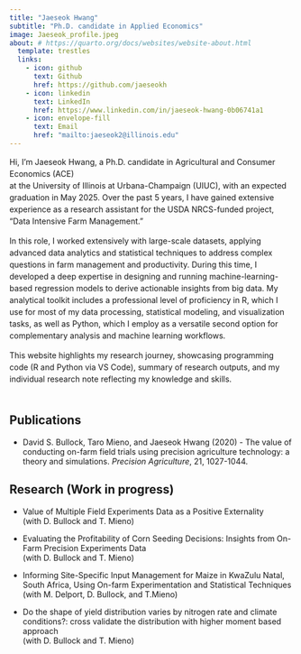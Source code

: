 ```yaml
---
title: "Jaeseok Hwang"
subtitle: "Ph.D. candidate in Applied Economics"
image: Jaeseok_profile.jpeg
about: # https://quarto.org/docs/websites/website-about.html
  template: trestles
  links:
    - icon: github
      text: Github
      href: https://github.com/jaeseokh
    - icon: linkedin
      text: LinkedIn
      href: https://www.linkedin.com/in/jaeseok-hwang-0b06741a1
    - icon: envelope-fill
      text: Email
      href: "mailto:jaeseok2@illinois.edu"
---
```



<div style="font-size: 1em; line-height: 1.5;">

Hi, I'm Jaeseok Hwang, a Ph.D. candidate in Agricultural and Consumer Economics (ACE) <br> at the University of Illinois at Urbana-Champaign (UIUC), with an expected graduation in May 2025. Over the past 5 years, I have gained extensive experience as a research assistant for the USDA NRCS-funded project, "Data Intensive Farm Management." <br> 

In this role, I worked extensively with large-scale datasets, applying advanced data analytics and statistical techniques to address complex questions in farm management and productivity. During this time, I developed a deep expertise in designing and running machine-learning-based regression models to derive actionable insights from big data. My analytical toolkit includes a professional level of proficiency in R, which I use for most of my data processing, statistical modeling, and visualization tasks, as well as Python, which I employ as a versatile second option for complementary analysis and machine learning workflows.

This website highlights my research journey, showcasing programming code (R and Python via VS Code), summary of research outputs, and my individual research note reflecting my knowledge and skills. 
<br>
<br>


</div>

## Publications

- David S. Bullock, Taro Mieno, and Jaeseok Hwang (2020) - The value of conducting on-farm field trials using precision agriculture technology: a theory and simulations. *Precision Agriculture*, 21, 1027-1044.

## Research (Work in progress)

- Value of Multiple Field Experiments Data as a Positive Externality <br>
   (with D. Bullock and T. Mieno)

- Evaluating the Profitability of Corn Seeding Decisions: Insights from On-Farm Precision Experiments Data <br>
  (with D. Bullock and T. Mieno)

- Informing Site-Specific Input Management for Maize in KwaZulu Natal, South Africa, Using
On-farm Experimentation and Statistical Techniques <br> 
 (with M. Delport, D. Bullock, and T.Mieno)

- Do the shape of yield distribution varies by nitrogen rate and climate conditions?: cross validate the distribution with higher moment based approach <br> 
 (with D. Bullock and T. Mieno)

</div>